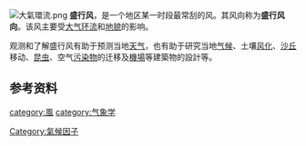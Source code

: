 {{unreferenced|time=2014-04-16T03:22:53+00:00}}
[[File:大氣環流.png|thumb]]
'''盛行风'''，是一个地区某一时段最常刮的风。其风向称为'''盛行风向'''。该风主要受[[大气环流|大气环流]]和[[地貌|地貌]]的影响。

观测和了解盛行风有助于预测当地[[天气|天气]]，也有助于研究当地[[气候|气候]]、土壤[[风化|风化]]、[[沙丘|沙丘]]移动、[[昆虫|昆虫]]、空气[[污染物|污染物]]的迁移及[[機場|機場]]等建築物的設計等。

==参考资料==
{{reflist}}
{{天气系统}}

[[category:風|category:風]]
[[category:气象学|category:气象学]]
[[Category:氣候因子|Category:氣候因子]]